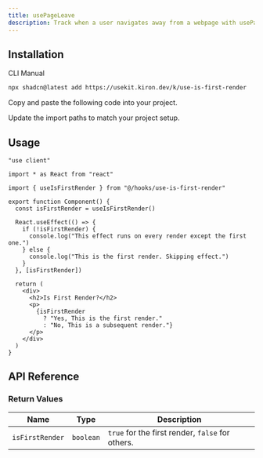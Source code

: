 ```yaml
---
title: usePageLeave
description: Track when a user navigates away from a webpage with usePageLeave.
---
```


<ComponentPreview name="use-is-first-render-demo" />

## Installation

<Tabs defaultValue="cli">

<TabsList>
  <TabsTrigger value="cli">CLI</TabsTrigger>
  <TabsTrigger value="manual">Manual</TabsTrigger>
</TabsList>

<TabsContent value="cli">

```bash
npx shadcn@latest add https://usekit.kiron.dev/k/use-is-first-render
```

</TabsContent>

<TabsContent value="manual">

<Steps>

<Step>Copy and paste the following code into your project.</Step>

<ComponentSource name="use-is-first-render" />

<Step>Update the import paths to match your project setup.</Step>

</Steps>

</TabsContent>

</Tabs>

## Usage

```tsx {5, 8}
"use client"

import * as React from "react"

import { useIsFirstRender } from "@/hooks/use-is-first-render"

export function Component() {
  const isFirstRender = useIsFirstRender()

  React.useEffect(() => {
    if (!isFirstRender) {
      console.log("This effect runs on every render except the first one.")
    } else {
      console.log("This is the first render. Skipping effect.")
    }
  }, [isFirstRender])

  return (
    <div>
      <h2>Is First Render?</h2>
      <p>
        {isFirstRender
          ? "Yes, This is the first render."
          : "No, This is a subsequent render."}
      </p>
    </div>
  )
}
```

## API Reference

### Return Values

| Name            | Type      | Description                                      |
| --------------- | --------- | ------------------------------------------------ |
| `isFirstRender` | `boolean` | `true` for the first render, `false` for others. |
